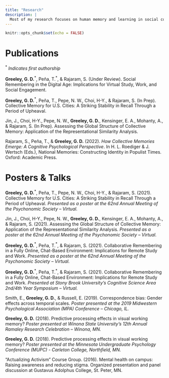 ```yaml
---
title: "Research"
description: |
  Most of my research focuses on human memory and learning in social contexts. This has included work on collective memory, how face-to-face and online collaboration influences memory, and the relationship between social remembering and retrieval retrieval dynamics.
---
```


```r
knitr::opts_chunk$set(echo = FALSE)
```

# Publications

$^{*}$ *Indicates first authorship*

**Greeley, G. D.**$^{*}$, Peña, T.$^{*}$, & Rajaram, S. (Under Review). Social Remembering in the Digital Age: Implications for Virtual Study, Work, and Social Engagement.

**Greeley, G. D.**$^{*}$, Peña, T., Pepe, N. W., Choi, H-Y., & Rajaram, S. (In Prep). Collective Memory for U.S. Cities: A Striking Stability in Recall Through a Period of Upheaval.

Jin, J., Choi, H-Y., Pepe, N. W., **Greeley, G. D.**, Kensinger, E. A., Mohanty, A., & Rajaram, S. (In Prep). Assessing the Global Structure of Collective Memory: Application of the Representational Similarity Analysis.

Rajaram, S., Peña, T., & **Greeley, G. D.** (2022). *How Collective Memories Emerge: A Cognitive Psychological Perspective*. In H. L. Roediger & J. Wertsch (Eds.), National Memories: Constructing Identity in Populist Times. Oxford: Academic Press.

# Posters & Talks

**Greeley, G. D.**$^{*}$, Peña, T., Pepe, N. W., Choi, H-Y., & Rajaram, S. (2021). Collective Memory for U.S. Cities: A Striking Stability in Recall Through a Period of Upheaval. *Presented as a poster at the 62nd Annual Meeting of the Psychonomic Society – Virtual.*

Jin, J., Choi, H-Y., Pepe, N. W., **Greeley, G. D.**, Kensinger, E. A., Mohanty, A., & Rajaram, S. (2021). Assessing the Global Structure of Collective Memory: Application of the Representational Similarity Analysis. *Presented as a poster at the 62nd Annual Meeting of the Psychonomic Society – Virtual.*

**Greeley, G. D.**$^{*}$, Peña, T.$^{*}$, & Rajaram, S. (2021). Collaborative Remembering in a Fully Online, Chat-Based Environment: Implications for Remote Study and Work. *Presented as a poster at the 62nd Annual Meeting of the Psychonomic Society – Virtual.*

**Greeley, G. D.**$^{*}$, Peña, T.$^{*}$, & Rajaram, S. (2021). Collaborative Remembering in a Fully Online, Chat-Based Environment: Implications for Remote Study and Work. *Presented at Stony Brook University’s Cognitive Science Area 2nd/4th Year Symposium – Virtual.*

Smith, E., **Greeley, G. D.**, & Russell, E. (2019). Correspondence bias: Gender effects across temporal scales. *Poster presented at the 2019 Midwestern Psychological Association (MPA) Conference – Chicago, IL.*

**Greeley, G. D.** (2018). Predictive processing effects in visual working memory? *Poster presented at Winona State University’s 12th Annual Ramaley Research Celebration – Winona, MN.*

**Greeley, G. D.** (2018). Predictive processing effects in visual working memory? *Poster presented at the Minnesota Undergraduate Psychology Conference (MUPC) - Carleton College, Northfield, MN.*

“Actualizing Activism” Course Group. (2016). Mental health on campus: Raising awareness and reducing stigma.
Organized presentation and panel discussion at Gustavus Adolphus College, St. Peter, MN.



